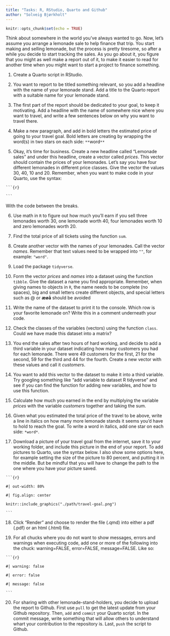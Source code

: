 ```yaml
---
title: "Tasks: R, RStudio, Quarto and Github"
author: "Solveig Bjørkholt"
---
```


```r
knitr::opts_chunk$set(echo = TRUE)
```

Think about somewhere in the world you've always wanted to go. Now, let's assume you arrange a lemonade sale to help finance that trip. You start making and selling lemonade, but the process is pretty tiresome, so after a while you decide to start tracking the sales. As you go about it, you figure that you might as well make a report out of it, to make it easier to read for another time when you might want to start a project to finance something.

1. Create a Quarto script in RStudio.

2. You want to report to be titled something relevant, so you add a headline with the name of your lemonade stand. Add a title to the Quarto report with a suitable name for your lemonade stand. 

3. The first part of the report should be dedicated to your goal, to keep it motivating. Add a headline with the name of somewhere nice where you want to travel, and write a few sentences below on why you want to travel there. 

4. Make a new paragraph, and add in bold letters the estimated price of going to your travel goal. Bold letters are creating by wrapping the word(s) in two stars on each side: `**`word`**`

5. Okay, it's time for business. Create a new headline called "Lemonade sales" and under this headline, create a vector called *prices*. This vector should contain the prices of your lemonades. Let's say you have four different lemonades in different price classes. Give the vector the values 30, 40, 10 and 20. Remember, when you want to make code in your Quarto, use the syntax:

` ```{r} `

` ``` `

With the code between the breaks.

6. Use math in `R` to figure out how much you'll earn if you sell three lemonades worth 30, one lemonade worth 40, four lemonades worth 10 and zero lemonades worth 20.

7. Find the total price of all tickets using the function `sum`.

8. Create another vector with the names of your lemonades. Call the vector *names*. Remember that text values need to be wrapped into `""`, for example: `"word"`.

9. Load the package `tidyverse`. 

10. Form the vector *prices* and *names* into a dataset using the function `tibble`. Give the dataset a name you find appropriate. Remember, when giving names to objects in `R`, the name needs to be complete (no spaces), big and small letters create different objects, and special letters such as @ or **æøå** should be avoided

11. Write the name of the dataset to print it to the console. Which row is your favorite lemonade on? Write this in a comment underneath your code.

12. Check the classes of the variables (vectors) using the function `class`. Could we have made this dataset into a matrix?

13. You end the sales after two hours of hard working, and decide to add a third variable in your dataset indicating how many customers you had for each lemonade. There were 49 customers for the first, 21 for the second, 59 for the third and 44 for the fourth. Create a new vector with these values and call it *customers*.

14. You want to add this vector to the dataset to make it into a third variable. Try googling something like "add variable to dataset R tidyverse" and see if you can find the function for adding new variables, and how to use this function.

15. Calculate how much you earned in the end by multiplying the variable *prices* with the variable *customers* together and taking the sum.

16. Given what you estimated the total price of the travel to be above, write a line in italics on how many more lemonade stands it seems you'd have to hold to reach the goal. To write a word in italics, add one star on each side: `*word*`.

17. Download a picture of your travel goal from the internet, save it to your working folder, and include this picture in the end of your report. To add pictures to Quarto, use the syntax below. I also show some options here, for example setting the size of the picture to 80 percent, and putting it in the middle. But be mindful that you will have to change the path to the one where you have your picture saved.

` ```{r} `

`#| out-width: 80%`

`#| fig.align: center`

`knitr::include_graphics("./path/travel-goal.png")`

` ``` `

18. Click "Render" and choose to render the file (.qmd) into either a pdf (.pdf) or an html (.html) file. 

19. For all chucks where you do not want to show messages, errors and warnings when executing code, add one or more of the following into the chuck: warning=FALSE, error=FALSE, message=FALSE. Like so:


` ```{r}`

`#| warning: false`

`#| error: false`

`#| message: false`


` ``` `


20. For sharing with other lemonade-stand-holders, you decide to upload the report to Github. First use `pull` to get the latest update from your Github repository. Then, `add` and `commit` your Quarto script. In the commit message, write something that will allow others to understand whart your contribution to the repository is. Last, `push` the script to Github. 



